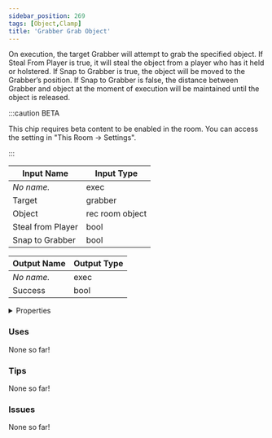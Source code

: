 ```yaml
---
sidebar_position: 269
tags: [Object,Clamp]
title: 'Grabber Grab Object'
---
```


On execution, the target Grabber will attempt to grab the specified object. If Steal From Player is true, it will steal the object from a player who has it held or holstered. If Snap to Grabber is true, the object will be moved to the Grabber’s position. If Snap to Grabber is false, the distance between Grabber and object at the moment of execution will be maintained until the object is released.

:::caution BETA

This chip requires beta content to be enabled in the room. You can access the setting in "This Room -> Settings".

:::


<EsbSvg />

| Input Name | Input Type |
|-----------|-----------|
| *No name.* | exec |
| Target | grabber |
| Object | rec room object |
| Steal from Player | bool |
| Snap to Grabber | bool |

| Output Name | Output Type |
|-----------|-----------|
| *No name.* | exec |
| Success | bool |


<details>
  <summary>Properties</summary>
  <div>
    <div>
    <table>
      <thead>
        <tr>
          <th>Is beta required?</th>
          <th>✅</th>
        </tr>
        <tr>
          <th>Is this chip a trolling risk?</th>
          <th>❌</th>
        </tr>
        <tr>
          <th>Is this chip a role assignment risk?</th>
          <th>❌</th>
        </tr>
        <tr>
          <th>Chip UUID</th>
          <th>36668004-5384-44df-901e-bd3324675838</th>
        </tr>
      </thead>
    </table>
    </div>
  </div>
</details>

### Uses

None so far!

### Tips

None so far!

### Issues

None so far!